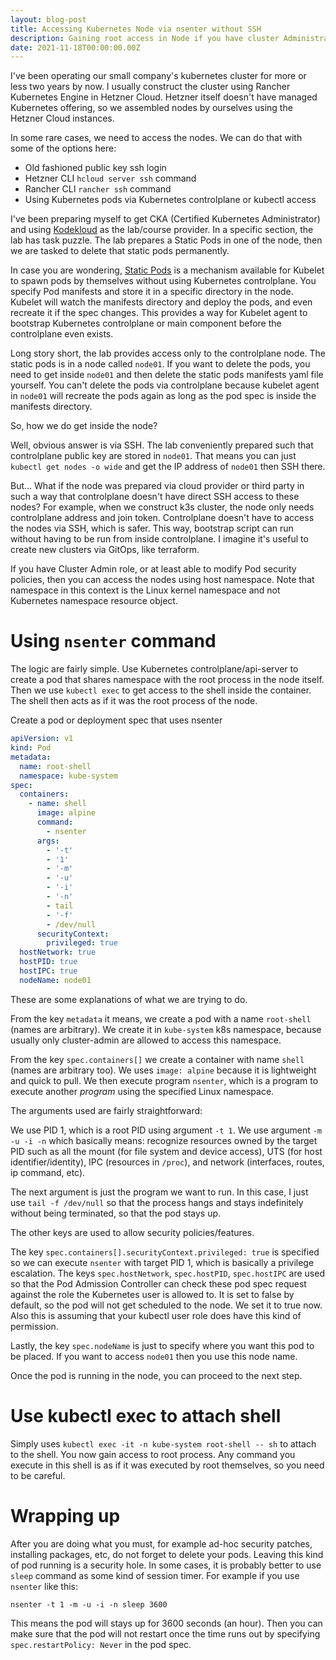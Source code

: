 ```yaml
---
layout: blog-post
title: Accessing Kubernetes Node via nsenter without SSH
description: Gaining root access in Node if you have cluster Administrator role
date: 2021-11-18T00:00:00.00Z
---
```


I've been operating our small company's kubernetes cluster for more or less two years by now. I usually construct the
cluster using Rancher Kubernetes Engine in Hetzner Cloud. Hetzner itself doesn't have managed Kubernetes offering, so
we assembled nodes by ourselves using the Hetzner Cloud instances.

In some rare cases, we need to access the nodes. We can do that with some of the options here:
- Old fashioned public key ssh login
- Hetzner CLI `hcloud server ssh` command
- Rancher CLI `rancher ssh` command
- Using Kubernetes pods via Kubernetes controlplane or kubectl access

I've been preparing myself to get CKA (Certified Kubernetes Administrator) and using [Kodekloud](https://kodekloud.com/) as
the lab/course provider. In a specific section, the lab has task puzzle. The lab prepares a Static Pods in one of the node,
then we are tasked to delete that static pods permanently.

In case you are wondering, [Static Pods](https://kubernetes.io/docs/tasks/configure-pod-container/static-pod/) is a mechanism
available for Kubelet to spawn pods by themselves without using Kubernetes controlplane. You specify Pod manifests and
store it in a specific directory in the node. Kubelet will watch the manifests directory and deploy the pods, and even
recreate it if the spec changes. This provides a way for Kubelet agent to bootstrap Kubernetes controlplane or main
component before the controlplane even exists.

Long story short, the lab provides access only to the controlplane node. The static pods is in a node called `node01`.
If you want to delete the pods, you need to get inside `node01` and then delete the static pods manifests yaml file yourself.
You can't delete the pods via controlplane because kubelet agent in `node01` will recreate the pods again as long as the
pod spec is inside the manifests directory.

So, how we do get inside the node?

Well, obvious answer is via SSH. The lab conveniently prepared such that controlplane public key are stored in `node01`.
That means you can just `kubectl get nodes -o wide` and get the IP address of `node01` then SSH there.

But... What if the node was prepared via cloud provider or third party in such a way that controlplane doesn't have direct
SSH access to these nodes? For example, when we construct k3s cluster, the node only needs controlplane address and join
token. Controlplane doesn't have to access the nodes via SSH, which is safer. This way, bootstrap script can run without
having to be run from inside controlplane. I imagine it's useful to create new clusters via GitOps, like terraform.

If you have Cluster Admin role, or at least able to modify Pod security policies, then you can access the nodes using
host namespace. Note that namespace in this context is the Linux kernel namespace and not Kubernetes namespace resource object.

# Using `nsenter` command

The logic are fairly simple. Use Kubernetes controlplane/api-server to create a pod that shares namespace with the root
process in the node itself. Then we use `kubectl exec` to get access to the shell inside the container. The shell then
acts as if it was the root process of the node.

Create a pod or deployment spec that uses nsenter

```yaml
apiVersion: v1
kind: Pod
metadata:
  name: root-shell
  namespace: kube-system
spec:
  containers:
    - name: shell
      image: alpine
      command:
        - nsenter
      args:
        - '-t'
        - '1'
        - '-m'
        - '-u'
        - '-i'
        - '-n'
        - tail
        - '-f'
        - /dev/null
      securityContext:
        privileged: true
  hostNetwork: true
  hostPID: true
  hostIPC: true
  nodeName: node01
```

These are some explanations of what we are trying to do.

From the key `metadata` it means, we create a pod with a name `root-shell` (names are arbitrary). We create it in `kube-system`
k8s namespace, because usually only cluster-admin are allowed to access this namespace.

From the key `spec.containers[]` we create a container with name `shell` (names are arbitrary too). We uses `image: alpine`
because it is lightweight and quick to pull. We then execute program `nsenter`, which is a program to execute another *program*
using the specified Linux namespace.

The arguments used are fairly straightforward:

We use PID 1, which is a root PID using argument `-t 1`.
We use argument `-m -u -i -n` which basically means: recognize resources owned by the target PID such as all the mount
(for file system and device access), UTS (for host identifier/identity), IPC (resources in `/proc`),
and network (interfaces, routes, ip command, etc).

The next argument is just the program we want to run. In this case, I just use `tail -f /dev/null` so that the process
hangs and stays indefinitely without being terminated, so that the pod stays up.

The other keys are used to allow security policies/features.

The key `spec.containers[].securityContext.privileged: true` is specified so we can execute `nsenter` with target PID 1,
which is basically a privilege escalation.
The keys `spec.hostNetwork`, `spec.hostPID`, `spec.hostIPC` are used so that the Pod Admission Controller can check these
pod spec request against the role the Kubernetes user is allowed to. It is set to false by default, so the pod will not
get scheduled to the node. We set it to true now. Also this is assuming that your kubectl user role does have this
kind of permission.

Lastly, the key `spec.nodeName` is just to specify where you want this pod to be placed. If you want to access `node01`
then you use this node name.

Once the pod is running in the node, you can proceed to the next step.

# Use kubectl exec to attach shell

Simply uses `kubectl exec -it -n kube-system root-shell -- sh` to attach to the shell. You now gain access to root process.
Any command you execute in this shell is as if it was executed by root themselves, so you need to be careful.

# Wrapping up

After you are doing what you must, for example ad-hoc security patches, installing packages, etc, do not forget to delete
your pods. Leaving this kind of pod running is a security hole. In some cases, it is probably better to use `sleep` command
as some kind of session timer. For example if you use `nsenter` like this:

`nsenter -t 1 -m -u -i -n sleep 3600`

This means the pod will stays up for 3600 seconds (an hour). Then you can make sure that the pod will not restart once
the time runs out by specifying `spec.restartPolicy: Never` in the pod spec.